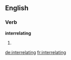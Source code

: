 ==English==

===Verb===
'''interrelating'''

# {{present participle of|interrelate}}

[[de:interrelating]]
[[fr:interrelating]]